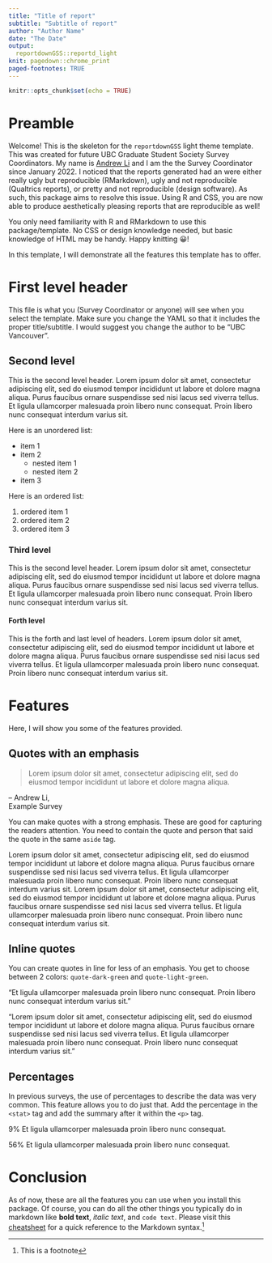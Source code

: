 ```yaml
---
title: "Title of report"
subtitle: "Subtitle of report"
author: "Author Name"
date: "The Date"
output:
  reportdownGSS::reportd_light
knit: pagedown::chrome_print
paged-footnotes: TRUE
---
```


```r
knitr::opts_chunk$set(echo = TRUE)
```

# Preamble

Welcome! This is the skeleton for the `reportdownGSS` light theme template. This was created for future UBC Graduate Student Society Survey Coordinators. My name is [Andrew Li](https://www.andrewcli.com) and I am the the Survey Coordinator since January 2022. I noticed that the reports generated had an were either really ugly but reproducible (RMarkdown), ugly and not reproducible (Qualtrics reports), or pretty and not reproducible (design software). As such, this package aims to resolve this issue. Using R and CSS, you are now able to produce aesthetically pleasing reports that are reproducible as well! 

You only need familiarity with R and RMarkdown to use this package/template. No CSS or design knowledge needed, but basic knowledge of HTML may be handy. Happy knitting 😀!

In this template, I will demonstrate all the features this template has to offer. 

# First level header 

This file is what you (Survey Coordinator or anyone) will see when you select the template. Make sure you change the YAML so that it includes the proper title/subtitle. I would suggest you change the author to be "UBC Vancouver". 

## Second level 

This is the second level header. Lorem ipsum dolor sit amet, consectetur adipiscing elit, sed do eiusmod tempor incididunt ut labore et dolore magna aliqua. Purus faucibus ornare suspendisse sed nisi lacus sed viverra tellus. Et ligula ullamcorper malesuada proin libero nunc consequat. Proin libero nunc consequat interdum varius sit. 

Here is an unordered list:

* item 1 
* item 2
  * nested item 1
  * nested item 2
* item 3

Here is an ordered list:

1. ordered item 1
2. ordered item 2
3. ordered item 3

### Third level 

This is the second level header. Lorem ipsum dolor sit amet, consectetur adipiscing elit, sed do eiusmod tempor incididunt ut labore et dolore magna aliqua. Purus faucibus ornare suspendisse sed nisi lacus sed viverra tellus. Et ligula ullamcorper malesuada proin libero nunc consequat. Proin libero nunc consequat interdum varius sit. 

#### Forth level 

This is the forth and last level of headers. Lorem ipsum dolor sit amet, consectetur adipiscing elit, sed do eiusmod tempor incididunt ut labore et dolore magna aliqua. Purus faucibus ornare suspendisse sed nisi lacus sed viverra tellus. Et ligula ullamcorper malesuada proin libero nunc consequat. Proin libero nunc consequat interdum varius sit. 

# Features 

Here, I will show you some of the features provided. 

## Quotes with an emphasis 

<aside>
> Lorem ipsum dolor sit amet, consectetur adipiscing elit, sed do eiusmod tempor incididunt ut labore et dolore magna aliqua.

<p class="quote-author">-- Andrew Li,<br> Example Survey</p>
</aside>

You can make quotes with a strong emphasis. These are good for capturing the readers attention. You need to contain the quote and person that said the quote in the same `aside` tag.

Lorem ipsum dolor sit amet, consectetur adipiscing elit, sed do eiusmod tempor incididunt ut labore et dolore magna aliqua. Purus faucibus ornare suspendisse sed nisi lacus sed viverra tellus. Et ligula ullamcorper malesuada proin libero nunc consequat. Proin libero nunc consequat interdum varius sit. Lorem ipsum dolor sit amet, consectetur adipiscing elit, sed do eiusmod tempor incididunt ut labore et dolore magna aliqua. Purus faucibus ornare suspendisse sed nisi lacus sed viverra tellus. Et ligula ullamcorper malesuada proin libero nunc consequat. Proin libero nunc consequat interdum varius sit. 

## Inline quotes 

You can create quotes in line for less of an emphasis. You get to choose between 2 colors: `quote-dark-green` and `quote-light-green`.

<p class="quote-dark-green">“Et ligula ullamcorper malesuada proin libero nunc consequat. Proin libero nunc consequat interdum varius sit. ”</p>

<p class="quote-light-green">“Lorem ipsum dolor sit amet, consectetur adipiscing elit, sed do eiusmod tempor incididunt ut labore et dolore magna aliqua. Purus faucibus ornare suspendisse sed nisi lacus sed viverra tellus. Et ligula ullamcorper malesuada proin libero nunc consequat. Proin libero nunc consequat interdum varius sit.”</p>

## Percentages

In previous surveys, the use of percentages to describe the data was very common. This feature allows you to do just that. Add the percentage in the `<stat>` tag and add the summary after it within the `<p>` tag. 

<p class="summary-word"><stat>9%</stat> Et ligula ullamcorper malesuada proin libero nunc consequat.</p>
<p class="summary-word"><stat>56%</stat> Et ligula ullamcorper malesuada proin libero nunc consequat. </p>

# Conclusion 

As of now, these are all the features you can use when you install this package. Of course, you can do all the other things you typically do in markdown like **bold text**, *italic text*, and `code text`. Please visit this [cheatsheet](https://www.markdownguide.org/cheat-sheet/) for a quick reference to the Markdown syntax.^[This is a footnote]
